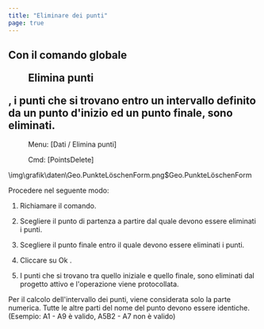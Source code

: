 ```yaml
---
title: "Eliminare dei punti"
page: true
---
```

## Con il comando globale  <Menu>Elimina punti</Menu> , i punti che si trovano entro un intervallo definito da un punto d&#39;inizio ed un punto finale, sono eliminati.
 <Menu> Menu: [Dati / Elimina punti] </Menu> 
 <Menu> Cmd: [PointsDelete] </Menu><Image>\img\grafik\daten\Geo.PunkteLöschenForm.png$Geo.PunkteLöschenForm</Image>

Procedere nel seguente modo:

1. Richiamare il comando.

2. Scegliere il punto di partenza a partire dal quale devono essere eliminati i punti. 

3. Scegliere il punto finale entro il quale devono essere eliminati i punti. 

4. Cliccare su <Border>  Ok   </Border> .

5. I punti che si trovano tra quello iniziale e quello finale, sono eliminati dal progetto attivo e l&#39;operazione viene protocollata.




<Success>
Per il calcolo dell&#39;intervallo dei punti, viene considerata solo la parte numerica. Tutte le altre parti del nome del punto devono essere identiche. (Esempio: A1 - A9 &#232; valido, A5B2 - A7 non &#232; valido)
</Success>

